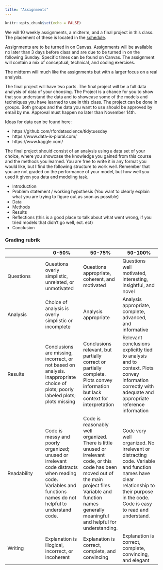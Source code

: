 ```yaml
---
title: "Assignments"
---
```


```r
knitr::opts_chunk$set(echo = FALSE)
```

We will 10 weekly assignments, a midterm, and a final project in this class. The placement of these is located in the [schedule](schedule.html).

Assignments are to be turned in on Canvas. Assignments will be available no later than 3 days before class and are due to be turned in on the following Sunday. Specific times can be found on Canvas. The assignment will contain a mix of conceptual, technical, and coding exercises.

The midterm will much like the assignments but with a larger focus on a real analysis.
 
The final project will have two parts. The final project will be a full data analysis of data of your choosing. The Project is a chance for you to show that you understand the data and to showcase some of the models and techniques you have learned to use in this class.
The project can be done in groups. Both groups and the data you want to use should be approved by email by me. Approval must happen no later than November 14th.

Ideas for data can be found here:

- https://github.com/rfordatascience/tidytuesday
- https://www.data-is-plural.com/
- https://www.kaggle.com/

The final project should consist of an analysis using a data set of your choice, where you showcase the knowledge you gained from this course and the methods you learned. You are free to write it in any format you would like, but I find the following structure to work well. Remember that you are not graded on the performance of your model, but how well you used it given you data and modeling task.

- Introduction
- Problem statement / working hypothesis (You want to clearly explain what you are trying to figure out as soon as possible)
- Data
- Methods
- Results
- Reflections (this is a good place to talk about what went wrong, if you tried models that didn't go well, ect. ect)
- Conclusion

### Grading rubrik

|   | 0-50%  |  50-75% |  50-100% |
|---|---|---|---|
| Questions  | Questions overly simplistic, unrelated, or unmotivated  | Questions appropriate, coherent, and motivated  | Questions well motivated, interesting, insightful, and novel  |
| Analysis  | 	Choice of analysis is overly simplistic or incomplete  | Analysis appropriate  | Analysis appropriate, complete, advanced, and informative  |
| Results  | Conclusions are missing, incorrect, or not based on analysis. Inappropriate choice of plots; poorly labeled plots; plots missing  | Conclusions relevant, but partially correct or partially complete. Plots convey information but lack context for interpretation  | Relevant conclusions explicitly tied to analysis and to context. Plots convey information correctly with adequate and appropriate reference information  |
| Readability  | Code is messy and poorly organized; unused or irrelevant code distracts when reading code. Variables and functions names do not helpful to understand code.  | Code is reasonably well organized.  There is little unused or irrelevant code, or this code has been moved out of the main project files.  Variable and function names generally meaningful and helpful for understanding.  | Code very well organized.  No irrelevant or distracting code.   Variable and function names have clear relationship to their purpose in the code.  Code is easy to read and understand.  |
|  Writing | Explanation is illogical, incorrect, or incoherent  | Explanation is correct, complete, and convincing  | Explanation is correct, complete, convincing, and elegant  |
